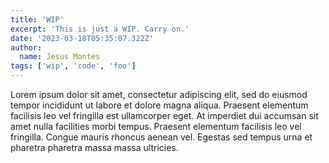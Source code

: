 ```yaml
---
title: 'WIP'
excerpt: 'This is just a WIP. Carry on.'
date: '2023-03-18T05:35:07.322Z'
author:
  name: Jesus Montes
tags: ['wip', 'code', 'foo']
---
```


Lorem ipsum dolor sit amet, consectetur adipiscing elit, sed do eiusmod tempor incididunt ut labore et dolore magna aliqua. Praesent elementum facilisis leo vel fringilla est ullamcorper eget. At imperdiet dui accumsan sit amet nulla facilities morbi tempus. Praesent elementum facilisis leo vel fringilla. Congue mauris rhoncus aenean vel. Egestas sed tempus urna et pharetra pharetra massa massa ultricies.
